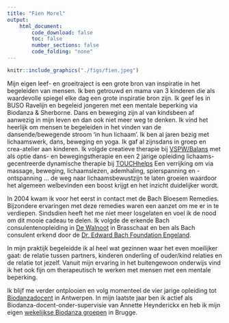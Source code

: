 ```yaml
---
title: "Fien Morel"
output:
    html_document:
        code_download: false
        toc: false
        number_sections: false
        code_folding: "none"
---
```



```r
knitr::include_graphics("./figs/fien.jpeg")
```

Mijn eigen leef- en groeitraject is een grote bron van inspiratie in het begeleiden van mensen. Ik ben getrouwd en mama van 3 kinderen die als waardevolle spiegel elke dag een grote inspiratie bron zijn. Ik geef les in BUSO Ravelijn en begeleid jongeren met een mentale beperking via Biodanza & Sherborne. Dans en beweging zijn al van kindsbeen af aanwezig in mijn leven en dan ook niet meer weg te denken. Ik vind het heerlijk om mensen te begeleiden in het vinden van de dansende/bewegende stroom 'in hun lichaam'. Ik ben al jaren bezig met lichaamswerk, dans, beweging en yoga. Ik gaf al zijnsdans in groep en crea-atelier aan kinderen. Ik volgde creatieve therapie bij [VSPW/Balans](http://www.vspw.be/opleidingen/balans) met als optie dans- en bewegingstherapie en een 2 jarige opleiding lichaams-gecentreerde dynamische therapie bij [TOUCHhelps](https://be.linkedin.com/in/wiel-cabooter-19028a10) Een verrijking om via massage, beweging, lichaamslezen, ademhaling, spierspanning en -ontspanning … de weg naar lichaamsbewustzijn te laten groeien waardoor het algemeen welbevinden een boost krijgt en het inzicht duidelijker wordt.

In 2004 kwam ik voor het eerst in contact met de Bach Bloesem Remedies. Bijzondere ervaringen met deze remedies waren een aanzet om me er in te verdiepen. Sindsdien heeft het me niet meer losgelaten en voel ik de nood om dit mooie cadeau te delen. Ik volgde de erkende Bach consulentenopleiding in [De Walnoot](http://www.bachbloemenremedies.be/) in Brasschaat en ben als Bach consulent erkend door de [Dr. Edward Bach Foundation Engeland](http://www.bachcentre.com/).

In mijn praktijk begeleidde ik al heel wat gezinnen waar het even moeilijker gaat: de relatie tussen partners, kinderen onderling of ouder/kind relaties en de relatie tot jezelf. Vanuit mijn ervaring in het buitengewoon onderwijs vind ik het ook fijn om therapeutisch te werken met mensen met een mentale beperking.

Ik blijf me verder ontplooien en volg momenteel de vier jarige opleiding tot [Biodanzadocent](https://www.biodanzaschoolantwerpen.be/) in Antwerpen. In mijn laatste jaar ben ik actief als Biodanza-docent-onder-supervisie van Annette Heynderickx en heb ik mijn eigen [wekelijkse Biodanza groepen](https://biodanzabrugge.be/activiteiten.html) in Brugge.

</br>
